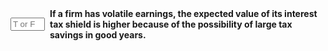 ::: {.question-block}

<form onsubmit="event.preventDefault(); checkAnswerBox('module8_tf_q62','F')" style="display: flex; align-items: center; gap: 8px;">
  <input type="text" id="module8_tf_q62" name="module8_tf_q62" maxlength="1" placeholder="T or F" style="width: 55px;" data-correct-answer="F" /> 
  <label for="module8_tf_q62"><strong>If a firm has volatile earnings, the expected value of its interest tax shield is higher because of the possibility of large tax savings in good years.</strong></label>
</form>

<div id="feedback-module8_tf_q62" class="feedback" data-status="" style="display:none;">
FALSE. Volatile earnings increase the probability that interest deductions exceed taxable income, lowering the expected tax shield.
</div>

:::
